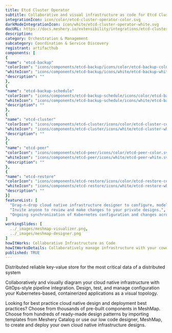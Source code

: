 ```yaml
---
title: Etcd Cluster Operator
subtitle: Collaborative and visual infrastructure as code for Etcd Cluster Operator
integrationIcon: icon/color/etcd-cluster-operator-color.svg
darkModeIntegrationIcon: icon/white/etcd-cluster-operator-white.svg
docURL: https://docs.meshery.io/extensibility/integrations/etcd-cluster-operator
description: 
category: Orchestration & Management
subcategory: Coordination & Service Discovery
registrant: artifacthub
components: [
{
"name": "etcd-backup"
"colorIcon": "icons/components/etcd-backup/icons/color/etcd-backup-color.svg"
"whiteIcon": "icons/components/etcd-backup/icons/white/etcd-backup-white.svg"
"description": ""
},
{
"name": "etcd-backup-schedule"
"colorIcon": "icons/components/etcd-backup-schedule/icons/color/etcd-backup-schedule-color.svg"
"whiteIcon": "icons/components/etcd-backup-schedule/icons/white/etcd-backup-schedule-white.svg"
"description": ""
},
{
"name": "etcd-cluster"
"colorIcon": "icons/components/etcd-cluster/icons/color/etcd-cluster-color.svg"
"whiteIcon": "icons/components/etcd-cluster/icons/white/etcd-cluster-white.svg"
"description": ""
},
{
"name": "etcd-peer"
"colorIcon": "icons/components/etcd-peer/icons/color/etcd-peer-color.svg"
"whiteIcon": "icons/components/etcd-peer/icons/white/etcd-peer-white.svg"
"description": ""
},
{
"name": "etcd-restore"
"colorIcon": "icons/components/etcd-restore/icons/color/etcd-restore-color.svg"
"whiteIcon": "icons/components/etcd-restore/icons/white/etcd-restore-white.svg"
"description": ""
}]
featureList: [
  "Drag-n-drop cloud native infrastructure designer to configure, model, and deploy your workloads.",
  "Invite anyone to review and make changes to your private designs.",
  "Ongoing synchronization of Kubernetes configuration and changes across any number of clusters."
]
workingSlides: [
  ../_images/meshmap-visualizer.png,
  ../_images/meshmap-designer.png
]
howItWorks: Collaborative Infrastructure as Code
howItWorksDetails: Collaboratively manage infrastructure with your coworkers synchronously sharing the same designs.
published: TRUE
---
```

<p>
Distributed reliable key-value store for the most critical data of a distributed system
</p>
<p>
    Collaboratively and visually diagram your cloud native infrastructure with GitOps-style pipeline integration. Design, test, and manage configuration your Kubernetes-based, containerized applications as a visual topology.
</p>
<p>
    Looking for best practice cloud native design and deployment best practices? Choose from thousands of pre-built components in MeshMap. Choose from hundreds of ready-made design patterns by importing templates from Meshery Catalog or use our low code designer, MeshMap, to create and deploy your own cloud native infrastructure designs.
</p>
